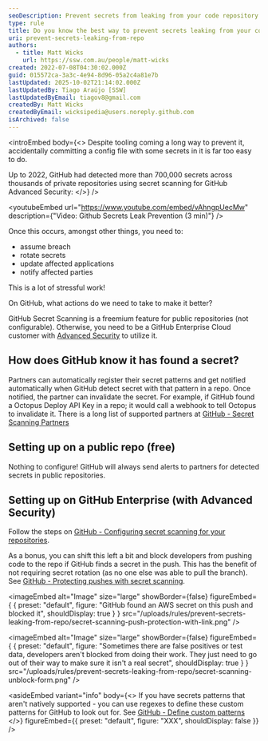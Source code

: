 ```yaml
---
seoDescription: Prevent secrets from leaking from your code repository by utilizing GitHub's Secret Scanning feature for public repositories or GitHub Enterprise with Advanced Security.
type: rule
title: Do you know the best way to prevent secrets leaking from your code repository?
uri: prevent-secrets-leaking-from-repo
authors:
  - title: Matt Wicks
    url: https://ssw.com.au/people/matt-wicks
created: 2022-07-08T04:30:02.000Z
guid: 015572ca-3a3c-4e94-8d96-05a2c4a81e7b
lastUpdated: 2025-10-02T21:14:02.000Z
lastUpdatedBy: Tiago Araújo [SSW]
lastUpdatedByEmail: tiagov8@gmail.com
createdBy: Matt Wicks
createdByEmail: wicksipedia@users.noreply.github.com
isArchived: false
---
```


<introEmbed
  body={<>
Despite tooling coming a long way to prevent it, accidentally committing a config file with some secrets in it is far too easy to do.

Up to 2022, GitHub had detected more than 700,000 secrets across thousands of private repositories using secret scanning for GitHub Advanced Security:
  </>}
/>

<youtubeEmbed url="https://www.youtube.com/embed/vAhngpUecMw" description={"Video: Github Secrets Leak Prevention (3 min)"} />


Once this occurs, amongst other things, you need to:

* assume breach
* rotate secrets
* update affected applications
* notify affected parties

This is a lot of stressful work!

On GitHub, what actions do we need to take to make it better?

GitHub Secret Scanning is a freemium feature for public repositories (not configurable). Otherwise, you need to be a GitHub Enterprise Cloud customer with [Advanced Security](https://github.com/features/security) to utilize it.

## How does GitHub know it has found a secret?

Partners can automatically register their secret patterns and get notified automatically when GitHub detect secret with that pattern in a repo. Once notified, the partner can invalidate the secret. For example, if GitHub found a Octopus Deploy API Key in a repo; it would call a webhook to tell Octopus to invalidate it. There is a long list of supported partners at [GitHub - Secret Scanning Partners](https://docs.github.com/en/enterprise-cloud@latest/code-security/secret-scanning/secret-scanning-patterns)

## Setting up on a public repo (free)

Nothing to configure! GitHub will always send alerts to partners for detected secrets in public repositories.

## Setting up on GitHub Enterprise (with Advanced Security)

Follow the steps on [GitHub - Configuring secret scanning for your repositories](https://docs.github.com/en/enterprise-cloud@latest/code-security/secret-scanning/configuring-secret-scanning-for-your-repositories).

As a bonus, you can shift this left a bit and block developers from pushing code to the repo if GitHub finds a secret in the push. This has the benefit of not requiring secret rotation (as no one else was able to pull the branch). See [GitHub - Protecting pushes with secret scanning](https://docs.github.com/en/enterprise-cloud@latest/code-security/secret-scanning/protecting-pushes-with-secret-scanning).


<imageEmbed
  alt="Image"
  size="large"
  showBorder={false}
  figureEmbed={ {
    preset: "default",
    figure: "GitHub found an AWS secret on this push and blocked it",
    shouldDisplay: true
  } }
  src="/uploads/rules/prevent-secrets-leaking-from-repo/secret-scanning-push-protection-with-link.png"
/>



<imageEmbed
  alt="Image"
  size="large"
  showBorder={false}
  figureEmbed={ {
    preset: "default",
    figure: "Sometimes there are false positives or test data, developers aren't blocked from doing their work. They just need to go out of their way to make sure it isn't a real secret",
    shouldDisplay: true
  } }
  src="/uploads/rules/prevent-secrets-leaking-from-repo/secret-scanning-unblock-form.png"
/>



<asideEmbed
  variant="info"
  body={<>
    If you have secrets patterns that aren't natively supported - you can use regexes to define these custom patterns for GitHub to look out for. See [GitHub - Define custom patterns](https://docs.github.com/en/enterprise-cloud@latest/code-security/secret-scanning/defining-custom-patterns-for-secret-scanning)
  </>}
  figureEmbed={{
    preset: "default",
    figure: "XXX",
    shouldDisplay: false
  }}
/>

